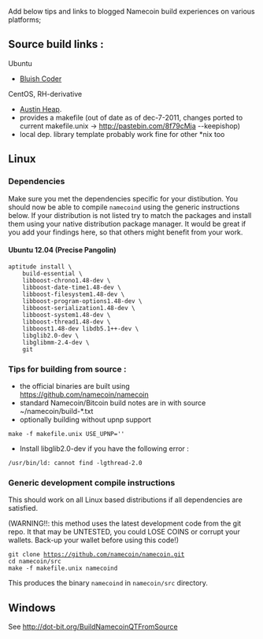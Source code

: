 Add below tips and links to blogged Namecoin build experiences on various platforms;

== Source build links : ==


Ubuntu

* [http://www.bluishcoder.co.nz/2011/05/12/namecoin-a-dns-alternative-based-on-bitcoin.html Bluish Coder]


CentOS, RH-derivative 

* [http://blog.austinheap.com/compiling-namecoin-on-centos/ Austin Heap].
* provides a makefile (out of date as of dec-7-2011, changes ported to current makefile.unix -> http://pastebin.com/8f79cMja --keepishop)
* local dep. library template probably work fine for other *nix too

==Linux==

===Dependencies===

Make sure you met the dependencies specific for your distibution. You should now be able to compile <tt>namecoind</tt> using the generic instructions below. If your distribution is not listed try to match the packages and install them using your native distribution package manager. It would be great if you add your findings here, so that others might benefit from your work.

====Ubuntu 12.04 (Precise Pangolin)====

 aptitude install \
     build-essential \
     libboost-chrono1.48-dev \
     libboost-date-time1.48-dev \
     libboost-filesystem1.48-dev \
     libboost-program-options1.48-dev \
     libboost-serialization1.48-dev \
     libboost-system1.48-dev \
     libboost-thread1.48-dev \
     libboost1.48-dev libdb5.1++-dev \
     libglib2.0-dev \
     libglibmm-2.4-dev \
     git

=== Tips for building from source : ===

* the official binaries are built using https://github.com/namecoin/namecoin
* standard Namecoin/Bitcoin build notes are in with source ~/namecoin/build-*.txt
* optionally building without upnp support
 make -f makefile.unix USE_UPNP=''
* Install libglib2.0-dev if you have the following error :
 /usr/bin/ld: cannot find -lgthread-2.0

===Generic development compile instructions===

This should work on all Linux based distributions if all dependencies are satisfied. 

(WARNING!!: this method uses the latest development code from the git repo. It that may be UNTESTED, you could LOSE COINS or corrupt your wallets. Back-up your wallet before using this code!)

 git clone https://github.com/namecoin/namecoin.git
 cd namecoin/src
 make -f makefile.unix namecoind

This produces the binary <tt>namecoind</tt> in <tt>namecoin/src</tt> directory.

==Windows==
See http://dot-bit.org/BuildNamecoinQTFromSource
